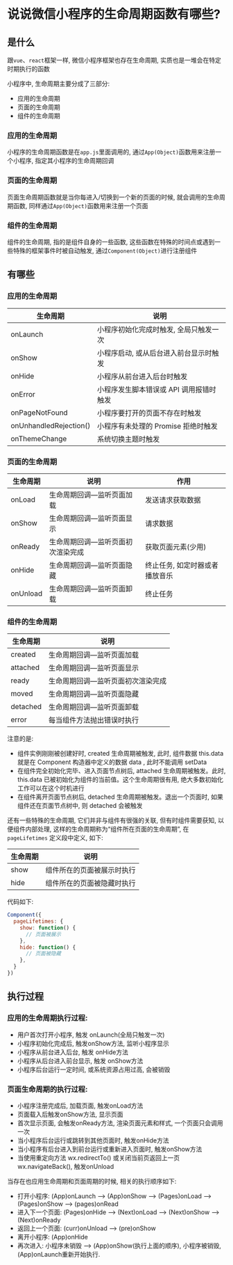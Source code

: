 # 说说微信小程序的生命周期函数有哪些? 

## 是什么

跟`vue`、`react`框架一样, 微信小程序框架也存在生命周期, 实质也是一堆会在特定时期执行的函数

小程序中, 生命周期主要分成了三部分: 

- 应用的生命周期
- 页面的生命周期
- 组件的生命周期

### 应用的生命周期

小程序的生命周期函数是在`app.js`里面调用的, 通过`App(Object)`函数用来注册一个小程序, 指定其小程序的生命周期回调

### 页面的生命周期

页面生命周期函数就是当你每进入/切换到一个新的页面的时候, 就会调用的生命周期函数, 同样通过`App(Object)`函数用来注册一个页面

### 组件的生命周期

组件的生命周期, 指的是组件自身的一些函数, 这些函数在特殊的时间点或遇到一些特殊的框架事件时被自动触发, 通过`Component(Object)`进行注册组件

## 有哪些

### 应用的生命周期

| 生命周期               | 说明                                    |
| ---------------------- | --------------------------------------- |
| onLaunch               | 小程序初始化完成时触发, 全局只触发一次  |
| onShow                 | 小程序启动, 或从后台进入前台显示时触发  |
| onHide                 | 小程序从前台进入后台时触发              |
| onError                | 小程序发生脚本错误或 API 调用报错时触发 |
| onPageNotFound         | 小程序要打开的页面不存在时触发          |
| onUnhandledRejection() | 小程序有未处理的 Promise 拒绝时触发     |
| onThemeChange          | 系统切换主题时触发                      |

### 页面的生命周期

| 生命周期 | 说明                              | 作用                           |
| -------- | --------------------------------- | ------------------------------ |
| onLoad   | 生命周期回调—监听页面加载         | 发送请求获取数据               |
| onShow   | 生命周期回调—监听页面显示         | 请求数据                       |
| onReady  | 生命周期回调—监听页面初次渲染完成 | 获取页面元素(少用)           |
| onHide   | 生命周期回调—监听页面隐藏         | 终止任务, 如定时器或者播放音乐 |
| onUnload | 生命周期回调—监听页面卸载         | 终止任务                       |


### 组件的生命周期

| 生命周期 | 说明                              |
| -------- | --------------------------------- |
| created  | 生命周期回调—监听页面加载         |
| attached | 生命周期回调—监听页面显示         |
| ready    | 生命周期回调—监听页面初次渲染完成 |
| moved    | 生命周期回调—监听页面隐藏         |
| detached | 生命周期回调—监听页面卸载         |
| error    | 每当组件方法抛出错误时执行        |

注意的是: 

- 组件实例刚刚被创建好时,  created 生命周期被触发, 此时, 组件数据 this.data 就是在 Component  构造器中定义的数据 data ,  此时不能调用 setData
- 在组件完全初始化完毕、进入页面节点树后,  attached 生命周期被触发。此时,  this.data 已被初始化为组件的当前值。这个生命周期很有用, 绝大多数初始化工作可以在这个时机进行
- 在组件离开页面节点树后,  detached 生命周期被触发。退出一个页面时, 如果组件还在页面节点树中, 则  detached 会被触发

还有一些特殊的生命周期, 它们并非与组件有很强的关联, 但有时组件需要获知, 以便组件内部处理, 这样的生命周期称为“组件所在页面的生命周期”, 在 `pageLifetimes` 定义段中定义, 如下: 

| 生命周期 | 说明                       |
| -------- | -------------------------- |
| show     | 组件所在的页面被展示时执行 |
| hide     | 组件所在的页面被隐藏时执行 |

代码如下: 

```js
Component({
  pageLifetimes: {
    show: function() {
      // 页面被展示
    },
    hide: function() {
      // 页面被隐藏
    },
  }
})
```

## 执行过程

### 应⽤的⽣命周期执行过程: 

-  ⽤户⾸次打开⼩程序, 触发 onLaunch(全局只触发⼀次)
-  ⼩程序初始化完成后, 触发onShow⽅法, 监听⼩程序显示
-  ⼩程序从前台进⼊后台, 触发 onHide⽅法
-  ⼩程序从后台进⼊前台显示, 触发 onShow⽅法
-  ⼩程序后台运⾏⼀定时间, 或系统资源占⽤过⾼, 会被销毁

### ⻚⾯⽣命周期的执行过程: 

- ⼩程序注册完成后, 加载⻚⾯, 触发onLoad⽅法
- ⻚⾯载⼊后触发onShow⽅法, 显示⻚⾯
- ⾸次显示⻚⾯, 会触发onReady⽅法, 渲染⻚⾯元素和样式, ⼀个⻚⾯只会调⽤⼀次
- 当⼩程序后台运⾏或跳转到其他⻚⾯时, 触发onHide⽅法
- 当⼩程序有后台进⼊到前台运⾏或重新进⼊⻚⾯时, 触发onShow⽅法
- 当使⽤重定向⽅法 wx.redirectTo() 或关闭当前⻚返回上⼀⻚wx.navigateBack(), 触发onUnload

当存在也应用生命周期和页面周期的时候, 相关的执行顺序如下: 

- 打开小程序: (App)onLaunch --> (App)onShow --> (Pages)onLoad --> (Pages)onShow --> (pages)onRead
- 进入下一个页面: (Pages)onHide --> (Next)onLoad --> (Next)onShow --> (Next)onReady
- 返回上一个页面: (curr)onUnload --> (pre)onShow
- 离开小程序: (App)onHide
- 再次进入: 小程序未销毁 --> (App)onShow(执行上面的顺序), 小程序被销毁, (App)onLaunch重新开始执行.
